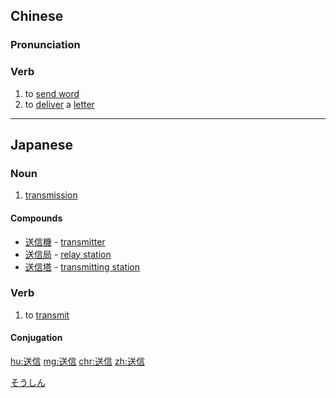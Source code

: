 ==Chinese==
{{zh-forms}}

===Pronunciation===
{{zh-pron
|m=sòngxìn
|c=sung3 seon3
|h=pfs=sung-sin
|cat=v
}}

===Verb===
{{zh-verb}}

# to [[send word]]
# to [[deliver]] a [[letter]]   

----

==Japanese==
{{ja-kanjitab|そう|しん|yomi=o}}

===Noun===
{{ja-noun|そうしん}}

# [[transmission]]

====Compounds====
* [[送信機]] - [[transmitter]]
* [[送信局]] - [[relay station]]
* [[送信塔]] - [[transmitting station]]

===Verb===
{{ja-verb-suru|そうしん}}

# to [[transmit]]

====Conjugation====
{{ja-suru|そうしん}}

[[Category:ja:Technology|そうしん]]

[[hu:送信]]
[[mg:送信]]
[[chr:送信]]
[[zh:送信]]